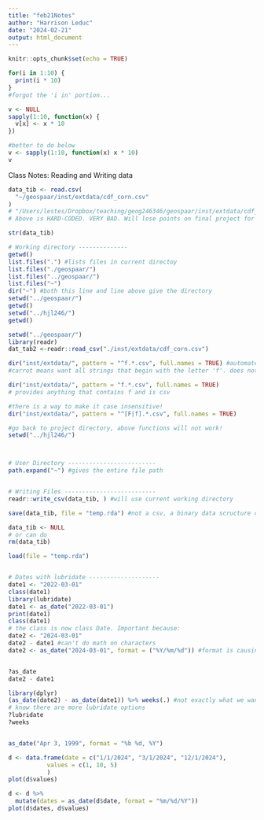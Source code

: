```yaml
---
title: "feb21Notes"
author: "Harrison Leduc"
date: "2024-02-21"
output: html_document
---
```


```r
knitr::opts_chunk$set(echo = TRUE)
```


```r
for(i in 1:10) {
  print(i * 10)
}
#forgot the 'i in' portion...

v <- NULL
sapply(1:10, function(x) {
  v[x] <- x * 10
})

#better to do below
v <- sapply(1:10, function(x) x * 10)
v
```


Class Notes:
Reading and Writing data
```r
data_tib <- read.csv(
  "~/geospaar/inst/extdata/cdf_corn.csv"
)
# "/Users/lestes/Dropbox/teaching/geog246346/geospaar/inst/extdata/cdf_corn.csv"
# Above is HARD-CODED. VERY BAD. Will lose points on final project for this!!!

str(data_tib)

# Working directory --------------
getwd()
list.files(".") #lists files in current directoy
list.files("./geospaar/")
list.files("../geospaar/")
list.files("~")
dir("~") #both this line and line above give the directory 
setwd("../geospaar/")
getwd()
setwd("../hjl246/")
getwd()

setwd("../geospaar/")
library(readr)
dat_tab2 <-readr::read_csv("./inst/extdata/cdf_corn.csv")

dir("inst/extdata/", pattern = "^f.*.csv", full.names = TRUE) #automates the process of getting the files in
#carrot means want all strings that begin with the letter 'f'. does not include 'F'

dir("inst/extdata/", pattern = "f.*.csv", full.names = TRUE) 
# provides anything that contains f and is csv

#there is a way to make it case insensitive!
dir("inst/extdata/", pattern = "^[F|f].*.csv", full.names = TRUE)

#go back to project directory, above functions will not work!
setwd("../hjl246/")



# User Directory -------------------------
path.expand("~") #gives the entire file path


# Writing Files --------------------------
readr::write_csv(data_tib, ) #will use current working directory

save(data_tib, file = "temp.rda") #not a csv, a binary data scructure can be read using load

data_tib <- NULL
# or can do
rm(data_tib)

load(file = "temp.rda") 


# Dates with lubridate --------------------
date1 <- "2022-03-01"
class(date1)
library(lubridate)
date1 <- as_date("2022-03-01")
print(date1)
class(date1)
# the class is now class Date. Important because:
date2 <- "2024-03-01"
date2 - date1 #can't do math on characters
date2 <- as_date("2024-03-01", format = ("%Y/%m/%d")) #format is causing an error?


?as_date
date2 - date1

library(dplyr)
(as_date(date2) - as_date(date1)) %>% weeks(.) #not exactly what we wanted but
# know there are more lubridate options
?lubridate
?weeks


as_date("Apr 3, 1999", format = "%b %d, %Y")

d <- data.frame(date = c("1/1/2024", "3/1/2024", "12/1/2024"),
           values = c(1, 10, 5)
           )
plot(d$values)

d <- d %>% 
  mutate(dates = as_date(d$date, format = "%m/%d/%Y"))
plot(d$dates, d$values)
```
